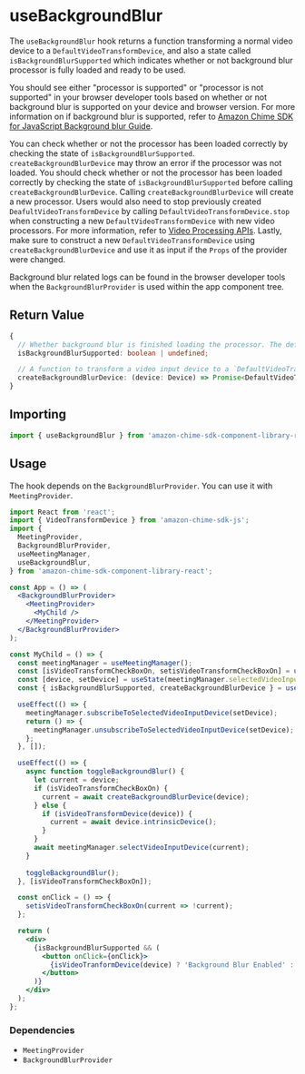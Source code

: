 
<Meta title="SDK Hooks/useBackgroundBlur" />

# useBackgroundBlur

The `useBackgroundBlur` hook returns a function transforming a normal video device to a `DefaultVideoTransformDevice`, and also a 
state called `isBackgroundBlurSupported` which indicates whether or not background blur processor is fully loaded and ready to be used. 

You should see either "processor is supported" or "processor is not supported" in your browser developer tools based on whether or not
background blur is supported on your device and browser version. For more information on if background blur is supported, refer
to [Amazon Chime SDK for JavaScript Background blur Guide](https://github.com/aws/amazon-chime-sdk-js/blob/main/guides/15_Background_Filter_Video_Processor.md#integrating-background-filters-into-your-amazon-chime-sdk-for-javascript-application).

You can check whether or not the processor has been loaded correctly by checking the state of `isBackgroundBlurSupported`.
`createBackgroundBlurDevice` may throw an error if the processor was not loaded. You should check whether or not the processor has been loaded correctly by checking the state of `isBackgroundBlurSupported`
before calling `createBackgroundBlurDevice`. Calling `createBackgroundBlurDevice` will create a new processor. Users would also need to stop previously created `DeafultVideoTransformDevice` by calling `DefaultVideoTransformDevice.stop` when constructing a new
`DefaultVideoTransformDevice` with new video processors. For more information, refer to [Video Processing APIs](https://github.com/aws/amazon-chime-sdk-js/blob/main/guides/10_Video_Processor.md#stopping-videotransformdevice).
Lastly, make sure to construct a new `DefaultVideoTransformDevice` using `createBackgroundBlurDevice` and use it as input if the `Props` of the provider were changed.

Background blur related logs can be found in the browser developer tools when the `BackgroundBlurProvider` is used within the app component tree.

## Return Value

```typescript
{
  // Whether background blur is finished loading the processor. The default value is undefined, then changes to true or false.
  isBackgroundBlurSupported: boolean | undefined;

  // A function to transform a video input device to a `DefaultVideoTransformDevice`.
  createBackgroundBlurDevice: (device: Device) => Promise<DefaultVideoTransformDevice>;
}

```

## Importing

```javascript
import { useBackgroundBlur } from 'amazon-chime-sdk-component-library-react';
```

## Usage

The hook depends on the `BackgroundBlurProvider`. You can use it with `MeetingProvider`.

```jsx
import React from 'react';
import { VideoTransformDevice } from 'amazon-chime-sdk-js';
import {
  MeetingProvider,
  BackgroundBlurProvider,
  useMeetingManager,
  useBackgroundBlur,
} from 'amazon-chime-sdk-component-library-react';

const App = () => (
  <BackgroundBlurProvider>
    <MeetingProvider>
      <MyChild />
    </MeetingProvider>
  </BackgroundBlurProvider>
);

const MyChild = () => {
  const meetingManager = useMeetingManager();
  const [isVideoTransformCheckBoxOn, setisVideoTransformCheckBoxOn] = useState(false);
  const [device, setDevice] = useState(meetingManager.selectedVideoInputDevice);
  const { isBackgroundBlurSupported, createBackgroundBlurDevice } = useBackgroundBlur();

  useEffect(() => {
    meetingManager.subscribeToSelectedVideoInputDevice(setDevice);
    return () => {
      meetingManager.unsubscribeToSelectedVideoInputDevice(setDevice);
    };
  }, []);

  useEffect(() => {
    async function toggleBackgroundBlur() {
      let current = device;
      if (isVideoTransformCheckBoxOn) {
        current = await createBackgroundBlurDevice(device);
      } else {
        if (isVideoTransformDevice(device)) {
          current = await device.intrinsicDevice();
        }
      }
      await meetingManager.selectVideoInputDevice(current);
    }
    
    toggleBackgroundBlur();
  }, [isVideoTransformCheckBoxOn]);

  const onClick = () => {
    setisVideoTransformCheckBoxOn(current => !current);
  };

  return (
    <div>
      {isBackgroundBlurSupported && (
        <button onClick={onClick}>
          {isVideoTranformDevice(device) ? 'Background Blur Enabled' : 'Enable Background Blur'}
        </button>
      )}
    </div>
  );
};
```

### Dependencies

- `MeetingProvider`
- `BackgroundBlurProvider`

